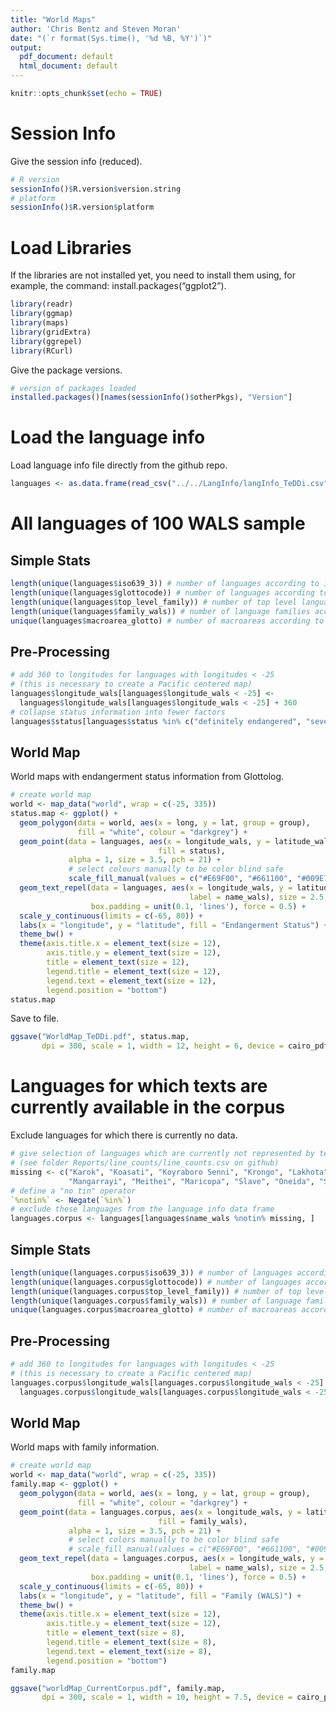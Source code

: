 ```yaml
---
title: "World Maps"
author: 'Chris Bentz and Steven Moran'
date: "(`r format(Sys.time(), '%d %B, %Y')`)"
output:
  pdf_document: default
  html_document: default
---
```


```r
knitr::opts_chunk$set(echo = TRUE)
```

# Session Info
Give the session info (reduced).
```r
# R version
sessionInfo()$R.version$version.string
# platform
sessionInfo()$R.version$platform 
```

# Load Libraries
If the libraries are not installed yet, you need to install them using, for example, the command: install.packages("ggplot2").
```r
library(readr)
library(ggmap)
library(maps)
library(gridExtra)
library(ggrepel)
library(RCurl)
```

Give the package versions.
```r
# version of packages loaded
installed.packages()[names(sessionInfo()$otherPkgs), "Version"]
```

# Load the language info 
Load language info file directly from the github repo.
```r
languages <- as.data.frame(read_csv("../../LangInfo/langInfo_TeDDi.csv"))
```
# All languages of 100 WALS sample

## Simple Stats
```r
length(unique(languages$iso639_3)) # number of languages according to iso
length(unique(languages$glottocode)) # number of languages according to glottolog
length(unique(languages$top_level_family)) # number of top level language families according to glottolog
length(unique(languages$family_wals)) # number of language families according to wals
unique(languages$macroarea_glotto) # number of macroareas according to glottolog (same as for WALS)
```
## Pre-Processing
```r
# add 360 to longitudes for languages with longitudes < -25 
# (this is necessary to create a Pacific centered map)
languages$longitude_wals[languages$longitude_wals < -25] <- 
  languages$longitude_wals[languages$longitude_wals < -25] + 360
# collapse status information into fewer factors
languages$status[languages$status %in% c("definitely endangered", "severely endangered", "critically endangered")]  <- "endangered" 
```

## World Map 
World maps with endangerment status information from Glottolog.
```r
# create world map
world <- map_data("world", wrap = c(-25, 335)) 
status.map <- ggplot() + 
  geom_polygon(data = world, aes(x = long, y = lat, group = group), 
               fill = "white", colour = "darkgrey") +
  geom_point(data = languages, aes(x = longitude_wals, y = latitude_wals, 
                                 fill = status), 
             alpha = 1, size = 3.5, pch = 21) +
             # select colours manually to be color blind safe
             scale_fill_manual(values = c("#E69F00", "#661100", "#009E73", "#F0E442")) +
  geom_text_repel(data = languages, aes(x = longitude_wals, y = latitude_wals, 
                                        label = name_wals), size = 2.5,
                  box.padding = unit(0.1, 'lines'), force = 0.5) +
  scale_y_continuous(limits = c(-65, 80)) +
  labs(x = "longitude", y = "latitude", fill = "Endangerment Status") +
  theme_bw() +
  theme(axis.title.x = element_text(size = 12),
        axis.title.y = element_text(size = 12),
        title = element_text(size = 12),
        legend.title = element_text(size = 12),
        legend.text = element_text(size = 12),
        legend.position = "bottom")
status.map
```

Save to file.
```r
ggsave("WorldMap_TeDDi.pdf", status.map,
       dpi = 300, scale = 1, width = 12, height = 6, device = cairo_pdf)
```
# Languages for which texts are currently available in the corpus

Exclude languages for which there is currently no data.
```r
# give selection of languages which are currently not represented by text data 
# (see folder Reports/line_counts/line_counts.csv on github)
missing <- c("Karok", "Koasati", "Koyraboro Senni", "Krongo", "Lakhota", "Lezgian", 
             "Mangarrayi", "Meithei", "Maricopa", "Slave", "Oneida", "Supiyre", "Tukang Besi")
# define a "no tin" operator
`%notin%` <- Negate(`%in%`)
# exclude these languages from the language info data frame
languages.corpus <- languages[languages$name_wals %notin% missing, ]
```

## Simple Stats
```r
length(unique(languages.corpus$iso639_3)) # number of languages according to iso
length(unique(languages.corpus$glottocode)) # number of languages according to glottolog
length(unique(languages.corpus$top_level_family)) # number of top level language families according to glottolog
length(unique(languages.corpus$family_wals)) # number of language families according to wals
unique(languages.corpus$macroarea_glotto) # number of macroareas according to glottolog (same as for WALS)
```

## Pre-Processing
```r
# add 360 to longitudes for languages with longitudes < -25 
# (this is necessary to create a Pacific centered map)
languages.corpus$longitude_wals[languages.corpus$longitude_wals < -25] <- 
  languages.corpus$longitude_wals[languages.corpus$longitude_wals < -25] + 360
```

## World Map 
World maps with family information.
```r
# create world map
world <- map_data("world", wrap = c(-25, 335)) 
family.map <- ggplot() + 
  geom_polygon(data = world, aes(x = long, y = lat, group = group), 
               fill = "white", colour = "darkgrey") +
  geom_point(data = languages.corpus, aes(x = longitude_wals, y = latitude_wals, 
                                 fill = family_wals), 
             alpha = 1, size = 3.5, pch = 21) +
             # select colors manually to be color blind safe
             # scale_fill_manual(values = c("#E69F00", "#661100", "#009E73", "#F0E442")) +
  geom_text_repel(data = languages.corpus, aes(x = longitude_wals, y = latitude_wals, 
                                        label = name_wals), size = 2.5,
                  box.padding = unit(0.1, 'lines'), force = 0.5) +
  scale_y_continuous(limits = c(-65, 80)) +
  labs(x = "longitude", y = "latitude", fill = "Family (WALS)") +
  theme_bw() +
  theme(axis.title.x = element_text(size = 12),
        axis.title.y = element_text(size = 12),
        title = element_text(size = 8),
        legend.title = element_text(size = 8),
        legend.text = element_text(size = 8),
        legend.position = "bottom")
family.map
```

```r
ggsave("worldMap_CurrentCorpus.pdf", family.map, 
       dpi = 300, scale = 1, width = 10, height = 7.5, device = cairo_pdf)
```